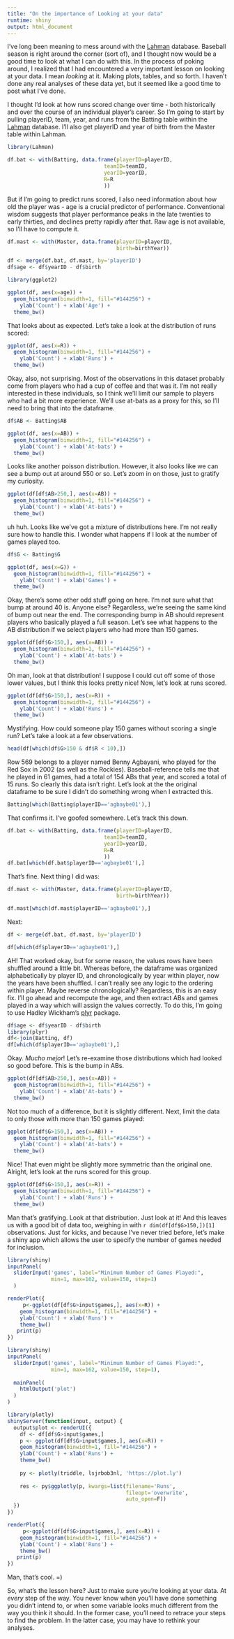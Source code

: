 ```yaml
---
title: "On the importance of Looking at your data"
runtime: shiny
output: html_document
---
```


I've long been meaning to mess around with the [Lahman][ref1] database.  Baseball season is right around the corner (sort of), and I thought now would be a good time to look at what I can do with this.  In the process of poking around, I realized that I had encountered a very important lesson on looking at your data.  I mean *looking* at it.  Making plots, tables, and so forth.  I haven't done any real analyses of these data yet, but it seemed like a good time to post what I've done.

I thought I'd look at how runs scored change over time - both historically and over the course of an individual player's career.  So I'm going to start by pulling playerID, team, year, and runs from the Batting table within the [Lahman][ref1] database.  I'll also get playerID and year of birth from the Master table within Lahman.

```r
library(Lahman)

df.bat <- with(Batting, data.frame(playerID=playerID,
                               teamID=teamID,
                               yearID=yearID,
                               R=R
                               ))
```

But if I'm going to predict runs scored, I also need information about how old the player was - age is a crucial predictor of performance.  Conventional wisdom suggests that player performance peaks in the late twenties to early thirties, and declines pretty rapidly after that.  Raw age is not available, so I'll have to compute it.

```r
df.mast <- with(Master, data.frame(playerID=playerID, 
                                   birth=birthYear))

df <- merge(df.bat, df.mast, by='playerID')
df$age <- df$yearID - df$birth

library(ggplot2)

ggplot(df, aes(x=age)) + 
  geom_histogram(binwidth=1, fill="#144256") +
    ylab('Count') + xlab('Age') +
  theme_bw()
```

That looks about as expected.  Let's take a look at the distribution of runs scored:

```r
ggplot(df, aes(x=R)) + 
  geom_histogram(binwidth=1, fill="#144256") +
    ylab('Count') + xlab('Runs') +
  theme_bw()
```

Okay, also, not surprising.  Most of the observations in this dataset probably come from players who had a cup of coffee and that was it.  I'm not really interested in these individuals, so I think we'll limit our sample to players who had a bit more experience.  We'll use at-bats as a proxy for this, so I'll need to bring that into the dataframe.

```r
df$AB <- Batting$AB

ggplot(df, aes(x=AB)) + 
  geom_histogram(binwidth=1, fill="#144256") +
    ylab('Count') + xlab('At-bats') +
  theme_bw()
```

Looks like another poisson distribution.  However, it also looks like we can see a bump out at around 550 or so.  Let's zoom in on those, just to gratify my curiosity.

```r
ggplot(df[df$AB>250,], aes(x=AB)) + 
  geom_histogram(binwidth=1, fill="#144256") +
    ylab('Count') + xlab('At-bats') +
  theme_bw()
```

uh huh.  Looks like we've got a mixture of distributions here.  I'm not really sure how to handle this.  I wonder what happens if I look at the number of games played too.

```r
df$G <- Batting$G

ggplot(df, aes(x=G)) + 
  geom_histogram(binwidth=1, fill="#144256") +
    ylab('Count') + xlab('Games') +
  theme_bw()
```

Okay, there's some other odd stuff going on here.  I'm not sure what that bump at around 40 is.  Anyone else?  Regardless, we're seeing the same kind of bump out near the end.  The corresponding bump in AB should represent players who basically played a full season.  Let's see what happens to the AB distribution if we select players who had more than 150 games.

```r
ggplot(df[df$G>150,], aes(x=AB)) + 
  geom_histogram(binwidth=1, fill="#144256") +
    ylab('Count') + xlab('At-bats') +
  theme_bw()
```

Oh man, look at that distribution!  I suppose I could cut off some of those lower values, but I think this looks pretty nice!  Now, let's look at runs scored.  

```r
ggplot(df[df$G>150,], aes(x=R)) + 
  geom_histogram(binwidth=1, fill="#144256") +
    ylab('Count') + xlab('Runs') +
  theme_bw()
```

Mystifying.  How could someone play 150 games without scoring a single run?  Let's take a look at a few observations.

```r
head(df[which(df$G>150 & df$R < 10),])
```

Row 569 belongs to a player named Benny Agbayani, who played for the Red Sox in 2002 (as well as the Rockies).  Baseball-reference tells me that he played in 61 games, had a total of 154 ABs that year, and scored a total of 15 runs.  So clearly this data isn't right.  Let's look at the the original dataframe to be sure I didn't do something wrong when I extracted this.

```r
Batting[which(Batting$playerID=='agbaybe01'),]
```

That confirms it.  I've goofed somewhere.  Let's track this down.

```r
df.bat <- with(Batting, data.frame(playerID=playerID,
                               teamID=teamID,
                               yearID=yearID,
                               R=R
                               ))
df.bat[which(df.bat$playerID=='agbaybe01'),]
```

That's fine.  Next thing I did was:

```r
df.mast <- with(Master, data.frame(playerID=playerID, 
                                   birth=birthYear))

df.mast[which(df.mast$playerID=='agbaybe01'),]
```

Next:

```r
df <- merge(df.bat, df.mast, by='playerID')

df[which(df$playerID=='agbaybe01'),]
```

AH!  That worked okay, but for some reason, the values rows have been shuffled around a little bit.  Whereas before, the dataframe was organized alphabetically by player ID, and chronologically by year within player, now the years have been shuffled.  I can't really see any logic to the ordering within player.  Maybe reverse chronologically?  Regardless, this is an easy fix.  I'll go ahead and recompute the age, and then extract ABs and games played in a way which will assign the values correctly.  To do this, I'm going to use Hadley Wickham's [plyr][ref2] package.  

```r
df$age <- df$yearID - df$birth
library(plyr)
df<-join(Batting, df)
df[which(df$playerID=='agbaybe01'),]
```

Okay.  *Mucho mejor*!  Let's re-examine those distributions which had looked so good before.  This is the bump in ABs.

```r
ggplot(df[df$AB>250,], aes(x=AB)) + 
  geom_histogram(binwidth=1, fill="#144256") +
    ylab('Count') + xlab('At-bats') +
  theme_bw()
```

Not too much of a difference, but it is slightly different.  Next, limit the data to only those with more than 150 games played:

```r
ggplot(df[df$G>150,], aes(x=AB)) + 
  geom_histogram(binwidth=1, fill="#144256") +
    ylab('Count') + xlab('At-bats') +
  theme_bw()
```

Nice!  That even might be slightly more symmetric than the original one.  Alright, let's look at the runs scored for this group.

```r
ggplot(df[df$G>150,], aes(x=R)) + 
  geom_histogram(binwidth=1, fill="#144256") +
    ylab('Count') + xlab('Runs') +
  theme_bw()
```

Man that's gratifying.  Look at that distribution.  Just look at it!  And this leaves us with a good bit of data too, weighing in with `r dim(df[df$G>150,])[1]` observations.  Just for kicks, and because I've never tried before, let's make a shiny app which allows the user to specify the number of games needed for inclusion.

```r
library(shiny)
inputPanel(
  sliderInput('games', label="Minimum Number of Games Played:",
              min=1, max=162, value=150, step=1)
  )

renderPlot({
     p<-ggplot(df[df$G>input$games,], aes(x=R)) + 
    geom_histogram(binwidth=1, fill="#144256") +
    ylab('Count') + xlab('Runs') +
    theme_bw()
   print(p)
})
```

```r
library(shiny)
inputPanel(
  sliderInput('games', label="Minimum Number of Games Played:",
              min=1, max=162, value=150, step=1),
  
  mainPanel(
    htmlOutput('plot')
  )
)

library(plotly)
shinyServer(function(input, output) {
  output$plot <- renderUI({
    df <- df[df$G>input$games,]
    p <- ggplot(df[df$G>input$games,], aes(x=R)) + 
    geom_histogram(binwidth=1, fill="#144256") +
    ylab('Count') + xlab('Runs') +
    theme_bw()
    
    py <- plotly(triddle, lsjrbob3nl, 'https://plot.ly')
    
    res <- py$ggplotly(p, kwargs=list(filename='Runs',
                                      fileopt='overwrite',
                                      auto_open=F))
  })
})

renderPlot({
     p<-ggplot(df[df$G>input$games,], aes(x=R)) + 
    geom_histogram(binwidth=1, fill="#144256") +
    ylab('Count') + xlab('Runs') +
    theme_bw()
   print(p)
})
```
Man, that's cool.  =)

So, what's the lesson here?  Just to make sure you're looking at your data.  At *every* step of the way.  You never know when you'll have done something you didn't intend to, or when some variable looks much different from the way you think it should.  In the former case, you'll need to retrace your steps to find the problem.  In the latter case, you may have to rethink your analyses.

[ref1]:  <http://cran.r-project.org/web/packages/Lahman/index.html>
[ref2]:  <http://cran.r-project.org/web/packages/plyr/index.html>